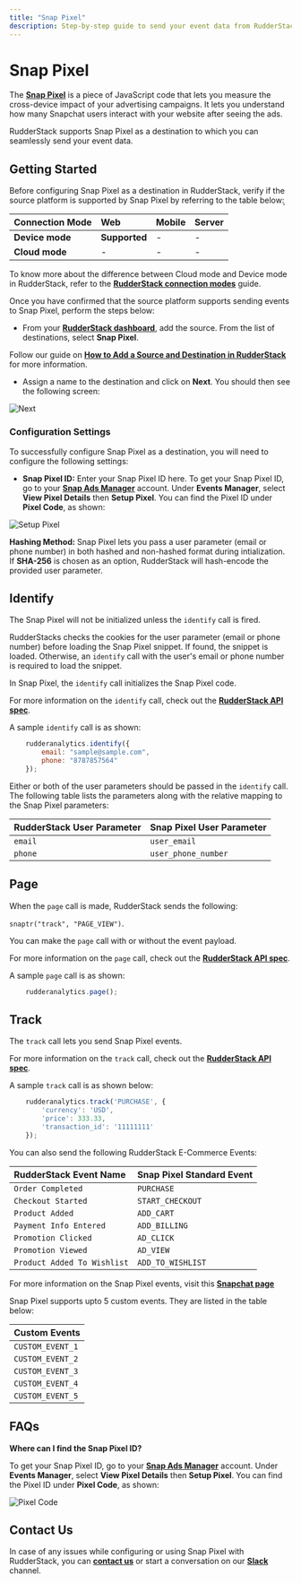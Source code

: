 ```yaml
---
title: "Snap Pixel"
description: Step-by-step guide to send your event data from RudderStack to Snap Pixel.
---
```


# Snap Pixel

The [**Snap Pixel**](https://ads.snapchat.com/) is a piece of JavaScript code that lets you measure the cross-device impact of your advertising campaigns. It lets you understand how many Snapchat users interact with your website after seeing the ads.

RudderStack supports Snap Pixel as a destination to which you can seamlessly send your event data.

## Getting Started

Before configuring Snap Pixel as a destination in RudderStack, verify if the source platform is supported by Snap Pixel by referring to the table below: ̦

| **Connection Mode** | **Web** | **Mobile** | **Server** |
| :--- | :--- | :--- | :--- |
| **Device mode** | **Supported** | - | - |
| **Cloud mode** | - | - | - |

<div class="infoBlock">

To know more about the difference between Cloud mode and Device mode in RudderStack, refer to the [**RudderStack connection modes**](https://rudderstack.com/docs/connections/rudderstack-connection-modes/) guide.
</div>

Once you have confirmed that the source platform supports sending events to Snap Pixel, perform the steps below:

* From your [**RudderStack dashboard**](https://app.rudderstack.com/), add the source. From the list of destinations, select **Snap Pixel**.

<div class="infoBlock">

Follow our guide on [**How to Add a Source and Destination in RudderStack**](https://rudderstack.com/docs/connections/adding-source-and-destination-rudderstack/) for more information.
</div>

* Assign a name to the destination and click on **Next**. You should then see the following screen:

<!--![](../../.gitbook/assets/SnapPixel-1.png)-->

<img src="../../assets/SnapPixel-1.png" alt="Next" />

### Configuration Settings

To successfully configure Snap Pixel as a destination, you will need to configure the following settings:

* **Snap Pixel ID:** Enter your Snap Pixel ID here. To get your Snap Pixel ID, go to your [**Snap Ads Manager**](https://ads.snapchat.com/) account. Under **Events Manager**, select **View Pixel Details** then **Setup Pixel**. You can find the Pixel ID under **Pixel Code**, as shown:

<!--![](../../.gitbook/assets/SnapPixel-2.png)-->

<img src="../../assets/SnapPixel-2.png" alt="Setup Pixel" />

**Hashing Method:** Snap Pixel lets you pass a user parameter \(email or phone number\) in both hashed and non-hashed format during intialization. If **SHA-256** is chosen as an option, RudderStack will hash-encode the provided user parameter.

## Identify

<div class="warningBlock">

The Snap Pixel will not be initialized unless the `identify` call is fired.
</div>

<div class="infoBlock">

RudderStacks checks the cookies for the user parameter \(email or phone number\) before loading the Snap Pixel snippet. If found, the snippet is loaded. Otherwise, an `identify` call with the user's email or phone number is required to load the snippet.
</div>

In Snap Pixel, the `identify` call initializes the Snap Pixel code.

<div class="infoBlock">

For more information on the `identify` call, check out the [**RudderStack API spec**](https://rudderstack.com/docs/rudderstack-api/api-specification/rudderstack-spec/identify/).
</div>

A sample `identify` call is as shown:

```javascript
    rudderanalytics.identify({
        email: "sample@sample.com",
        phone: "8787857564"
    });
```

Either or both of the user parameters should be passed in the `identify` call. The following table lists the parameters along with the relative mapping to the Snap Pixel parameters:

| **RudderStack User Parameter** | **Snap Pixel User Parameter** |
| :--- | :--- |
| `email` | `user_email` |
| `phone` | `user_phone_number` |

## Page

When the `page` call is made, RudderStack sends the following:

`snaptr("track", "PAGE_VIEW")`.

You can make the `page` call with or without the event payload.

<div class="infoBlock">

For more information on the `page` call, check out the [**RudderStack API spec**](https://rudderstack.com/docs/rudderstack-api/api-specification/rudderstack-spec/page/).
</div>

A sample `page` call is as shown:

```javascript
    rudderanalytics.page();
```

## Track

The `track` call lets you send Snap Pixel events.

<div class="infoBlock">

For more information on the `track` call, check out the [**RudderStack API spec**](https://rudderstack.com/docs/rudderstack-api/api-specification/rudderstack-spec/track/).
</div>

A sample `track` call is as shown below:

```javascript
    rudderanalytics.track('PURCHASE', {
        'currency': 'USD',
        'price': 333.33,
        'transaction_id': '11111111'
    });
```

You can also send the following RudderStack E-Commerce Events:

| **RudderStack Event Name** | **Snap Pixel Standard Event** |
| :--- | :--- |
| `Order Completed` | `PURCHASE` |
| `Checkout Started` | `START_CHECKOUT` |
| `Product Added` | `ADD_CART` |
| `Payment Info Entered` | `ADD_BILLING` |
| `Promotion Clicked` | `AD_CLICK` |
| `Promotion Viewed` | `AD_VIEW` |
| `Product Added To Wishlist` | `ADD_TO_WISHLIST` |

<div class="warningBlock">

For more information on the Snap Pixel events, visit this [**Snapchat page**](https://businesshelp.snapchat.com/s/article/pixel-website-install?language=en_US)
</div>

Snap Pixel supports upto 5 custom events. They are listed in the table below:

| **Custom Events** |
| :--- |
| `CUSTOM_EVENT_1` |
| `CUSTOM_EVENT_2` |
| `CUSTOM_EVENT_3` |
| `CUSTOM_EVENT_4` |
| `CUSTOM_EVENT_5` |

## FAQs

**Where can I find the Snap Pixel ID?**

To get your Snap Pixel ID, go to your [**Snap Ads Manager**](https://ads.snapchat.com/) account. Under **Events Manager**, select **View Pixel Details** then **Setup Pixel**. You can find the Pixel ID under **Pixel Code**, as shown:

<!--![](../../.gitbook/assets/SnapPixel-2.png)-->

<img src="../../assets/SnapPixel-2.png" alt="Pixel Code" />

## Contact Us

In case of any issues while configuring or using Snap Pixel with RudderStack, you can [**contact us**](mailto:%20docs@rudderstack.com) or start a conversation on our [**Slack**](https://rudderstack.com/join-rudderstack-slack-community) channel.

